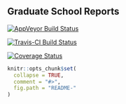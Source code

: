 ## Graduate School Reports

[![AppVeyor Build Status](https://ci.appveyor.com/api/projects/status/github/BenBarnard/GradSchoolReport?branch=master&svg=true)](https://ci.appveyor.com/project/BenBarnard/GradSchoolReport)

[![Travis-CI Build Status](https://travis-ci.org/BenBarnard/GradSchoolReport.svg?branch=master)](https://travis-ci.org/BenBarnard/GradSchoolReport)

[![Coverage Status](https://img.shields.io/codecov/c/github/BenBarnard/GradSchoolReport/master.svg)](https://codecov.io/github/BenBarnard/GradSchoolReport?branch=master)

```r
knitr::opts_chunk$set(
  collapse = TRUE,
  comment = "#>",
  fig.path = "README-"
)
```
